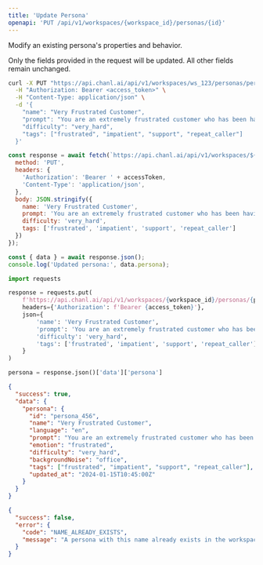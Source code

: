 ```yaml
---
title: 'Update Persona'
openapi: 'PUT /api/v1/workspaces/{workspace_id}/personas/{id}'
---
```


Modify an existing persona's properties and behavior.

Only the fields provided in the request will be updated. All other fields remain unchanged.

<RequestExample>

```bash cURL
curl -X PUT "https://api.chanl.ai/api/v1/workspaces/ws_123/personas/persona_456" \
  -H "Authorization: Bearer <access_token>" \
  -H "Content-Type: application/json" \
  -d '{
    "name": "Very Frustrated Customer",
    "prompt": "You are an extremely frustrated customer who has been having issues with your service for weeks. You are very impatient and want immediate resolution. You have already called multiple times without success.",
    "difficulty": "very_hard",
    "tags": ["frustrated", "impatient", "support", "repeat_caller"]
  }'
```

```javascript JavaScript
const response = await fetch(`https://api.chanl.ai/api/v1/workspaces/${workspaceId}/personas/${personaId}`, {
  method: 'PUT',
  headers: {
    'Authorization': 'Bearer ' + accessToken,
    'Content-Type': 'application/json',
  },
  body: JSON.stringify({
    name: 'Very Frustrated Customer',
    prompt: 'You are an extremely frustrated customer who has been having issues with your service for weeks. You are very impatient and want immediate resolution. You have already called multiple times without success.',
    difficulty: 'very_hard',
    tags: ['frustrated', 'impatient', 'support', 'repeat_caller']
  })
});

const { data } = await response.json();
console.log('Updated persona:', data.persona);
```

```python Python
import requests

response = requests.put(
    f'https://api.chanl.ai/api/v1/workspaces/{workspace_id}/personas/{persona_id}',
    headers={'Authorization': f'Bearer {access_token}'},
    json={
        'name': 'Very Frustrated Customer',
        'prompt': 'You are an extremely frustrated customer who has been having issues with your service for weeks. You are very impatient and want immediate resolution. You have already called multiple times without success.',
        'difficulty': 'very_hard',
        'tags': ['frustrated', 'impatient', 'support', 'repeat_caller']
    }
)

persona = response.json()['data']['persona']
```

</RequestExample>

<ResponseExample>

```json Success Response
{
  "success": true,
  "data": {
    "persona": {
      "id": "persona_456",
      "name": "Very Frustrated Customer",
      "language": "en",
      "prompt": "You are an extremely frustrated customer who has been having issues with your service for weeks. You are very impatient and want immediate resolution. You have already called multiple times without success.",
      "emotion": "frustrated",
      "difficulty": "very_hard",
      "backgroundNoise": "office",
      "tags": ["frustrated", "impatient", "support", "repeat_caller"],
      "updated_at": "2024-01-15T10:45:00Z"
    }
  }
}
```

```json Error Response
{
  "success": false,
  "error": {
    "code": "NAME_ALREADY_EXISTS",
    "message": "A persona with this name already exists in the workspace"
  }
}
```

</ResponseExample>
